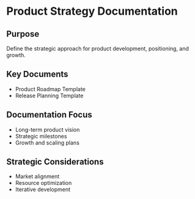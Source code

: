 # Product Strategy Documentation

## Purpose
Define the strategic approach for product development, positioning, and growth.

## Key Documents
- Product Roadmap Template
- Release Planning Template

## Documentation Focus
- Long-term product vision
- Strategic milestones
- Growth and scaling plans

## Strategic Considerations
- Market alignment
- Resource optimization
- Iterative development
